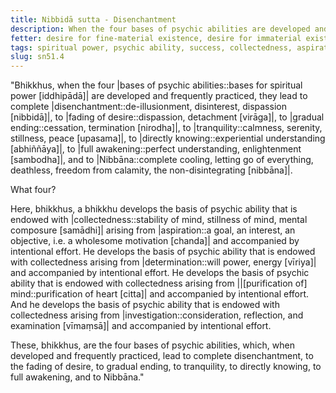 ```yaml
---
title: Nibbidā sutta - Disenchantment
description: When the four bases of psychic abilities are developed and frequently practiced, they lead to complete disenchantment, to the fading of desire, to gradual ending, to tranquility, to directly knowing, to full awakening, and to Nibbāna.
fetter: desire for fine-material existence, desire for immaterial existence, conceit, restlessness, ignorance
tags: spiritual power, psychic ability, success, collectedness, aspiration, persistence, energy, mind, investigation, reflection, close examination, sn, sn45-56, sn51
slug: sn51.4
---
```


"Bhikkhus, when the four |bases of psychic abilities::bases for spiritual power [iddhipādā]| are developed and frequently practiced, they lead to complete |disenchantment::de-illusionment, disinterest, dispassion [nibbidā]|, to |fading of desire::dispassion, detachment [virāga]|, to |gradual ending::cessation, termination [nirodha]|, to |tranquility::calmness, serenity, stillness, peace [upasama]|, to |directly knowing::experiential understanding [abhiññāya]|, to |full awakening::perfect understanding, enlightenment [sambodha]|, and to |Nibbāna::complete cooling, letting go of everything, deathless, freedom from calamity, the non-disintegrating [nibbāna]|.

What four?

Here, bhikkhus, a bhikkhu develops the basis of psychic ability that is endowed with |collectedness::stability of mind, stillness of mind, mental composure [samādhi]| arising from |aspiration::a goal, an interest, an objective, i.e. a wholesome motivation [chanda]| and accompanied by intentional effort. He develops the basis of psychic ability that is endowed with collectedness arising from |determination::will power, energy [vīriya]| and accompanied by intentional effort. He develops the basis of psychic ability that is endowed with collectedness arising from ||[purification of] mind::purification of heart [citta]| and accompanied by intentional effort. And he develops the basis of psychic ability that is endowed with collectedness arising from |investigation::consideration, reflection, and examination [vīmaṃsā]| and accompanied by intentional effort.

These, bhikkhus, are the four bases of psychic abilities, which, when developed and frequently practiced, lead to complete disenchantment, to the fading of desire, to gradual ending, to tranquility, to directly knowing, to full awakening, and to Nibbāna."